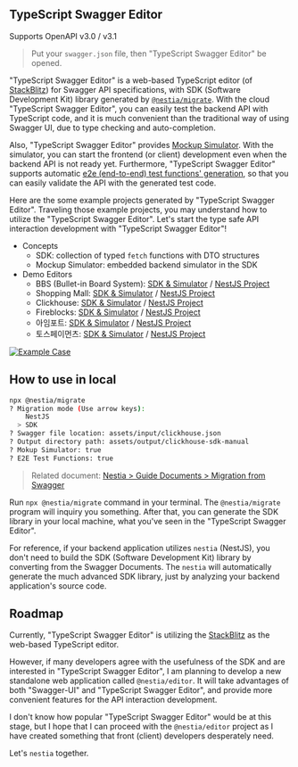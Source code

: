 

## TypeScript Swagger Editor
<Callout>
  Supports OpenAPI v3.0 / v3.1
</Callout>

<EditorMovie mode="sdk" />

> Put your `swagger.json` file, then "TypeScript Swagger Editor" be opened.

"TypeScript Swagger Editor" is a web-based TypeScript editor (of [StackBlitz](https://stackblitz.com/)) for Swagger API specifications, with SDK (Software Development Kit) library generated by [`@nestia/migrate`](./migrate). With the cloud "TypeScript Swagger Editor", you can easily test the backend API with TypeScript code, and it is much convenient than the traditional way of using Swagger UI, due to type checking and auto-completion.

Also, "TypeScript Swagger Editor" provides [Mockup Simulator](./sdk/simulator). With the simulator, you can start the frontend (or client) development even when the backend API is not ready yet. Furthermore, "TypeScript Swagger Editor" supports automatic [e2e (end-to-end) test functions' generation](./sdk/e2e), so that you can easily validate the API with the generated test code.

Here are the some example projects generated by "TypeScript Swagger Editor". Traveling those example projects, you may understand how to utilize the "TypeScript Swagger Editor". Let's start the type safe API interaction development with "TypeScript Swagger Editor"!

  - Concepts
    - SDK: collection of typed `fetch` functions with DTO structures
    - Mockup Simulator: embedded backend simulator in the SDK
  - Demo Editors
    - BBS (Bullet-in Board System): [SDK & Simulator](https://stackblitz.com/edit/qwxcjq?file=README.md,test%2Fstart.ts&startScript=test:simulate) / [NestJS Project](https://stackblitz.com/edit/jjqnuw?file=README.md&startScript=build:test,test)
    - Shopping Mall: [SDK & Simulator](https://stackblitz.com/edit/zpm7vq?file=README.md,test%2Fstart.ts&startScript=test:simulate) / [NestJS Project](https://stackblitz.com/edit/1g6adb?file=README.md&startScript=build:test,test)
    - Clickhouse: [SDK & Simulator](https://stackblitz.com/edit/b22czd?file=README.md,test%2Fstart.ts&startScript=test:simulate) / [NestJS Project](https://stackblitz.com/edit/fzenpq?file=README.md&startScript=build:test,test)
    - Fireblocks: [SDK & Simulator](https://stackblitz.com/edit/yxpdw5?file=README.md,test%2Fstart.ts&startScript=test:simulate) / [NestJS Project](https://stackblitz.com/edit/rraebz?file=README.md&startScript=build:test,test)
    - 아임포트: [SDK & Simulator](https://stackblitz.com/edit/9nxj5y?file=README.md,test%2Fstart.ts&startScript=test:simulate) / [NestJS Project](https://stackblitz.com/edit/5wzs6p?file=README.md&startScript=build:test,test)
    - 토스페이먼츠: [SDK & Simulator](https://stackblitz.com/edit/gcdzye?file=README.md,test%2Fstart.ts&startScript=test:simulate) / [NestJS Project](https://stackblitz.com/edit/ssvg4n?file=README.md&startScript=build:test,test)

[![Example Case](/images/editor/stackblitz.png)](https://stackblitz.com/edit/zpm7vq?file=README.md,test%2Fstart.ts&startScript=test:simulate)




## How to use in local
```bash
npx @nestia/migrate
? Migration mode (Use arrow keys):
    NestJS
  > SDK
? Swagger file location: assets/input/clickhouse.json
? Output directory path: assets/output/clickhouse-sdk-manual
? Mokup Simulator: true
? E2E Test Functions: true
```

> Related document: [Nestia > Guide Documents > Migration from Swagger](./migrate)

Run `npx @nestia/migrate` command in your terminal. The `@nestia/migrate` program will inquiry you something. After that, you can generate the SDK library in your local machine, what you've seen in the "TypeScript Swagger Editor".

For reference, if your backend application utilizes `nestia` (NestJS), you don't need to build the SDK (Software Development Kit) library by converting from the Swagger Documents. The `nestia` will automatically generate the much advanced SDK library, just by analyzing your backend application's source code.




## Roadmap
Currently, "TypeScript Swagger Editor" is utilizing the [StackBlitz](https://stackblitz.com/) as the web-based TypeScript editor. 

However, if many developers agree with the usefulness of the SDK and are interested in "TypeScript Swagger Editor", I am planning to develop a new standalone web application called `@nestia/editor`. It will take advantages of both "Swagger-UI" and "TypeScript Swagger Editor", and provide more convenient features for the API interaction development.

I don't know how popular "TypeScript Swagger Editor" would be at this stage, but I hope that I can proceed with the `@nestia/editor` project as I have created something that front (client) developers desperately need.

Let's `nestia` together.